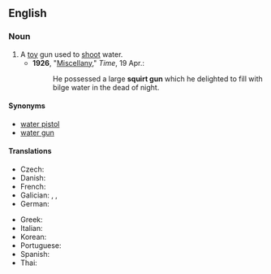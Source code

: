 ==English==

===Noun===
{{en-noun}}

# A [[toy]] gun used to [[shoot]] water.
#* '''1926''', "[http://www.time.com/time/magazine/article/0,9171,729168-2,00.html Miscellany]," ''Time'', 19 Apr.:
#*: He possessed a large '''squirt gun''' which he delighted to fill with bilge water in the dead of night.

====Synonyms====
* [[water pistol]]
* [[water gun]]

====Translations====
{{trans-top|a toy gun used to shoot water}}
* Czech: {{t|cs|stříkací pistole|f}}
* Danish: {{t+|da|vandpistol|c}}
* French: {{t+|fr|pistolet à eau|m}}
* Galician: {{t|gl|sucho}}, {{t|gl|cichote|m}}, {{t|gl|xiringa|f}}
* German: {{t+|de|Wasserpistole|f}}
{{trans-mid}}
* Greek: {{t|el|νεροπίστολο}}
* Italian: {{t|it|pistola ad acqua|f}}
* Korean: {{t+|ko|물총}}
* Portuguese: {{t|pt|pistola d'água|f}}
* Spanish: {{t|es|pistola de agua|f}}
* Thai: {{t|th|ปืนฉีดน้ำ}}
{{trans-bottom}}